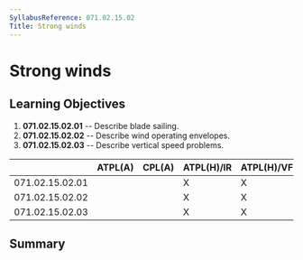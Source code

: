 ```yaml
---
SyllabusReference: 071.02.15.02
Title: Strong winds
---
```


# Strong winds

## Learning Objectives

1.  **071.02.15.02.01** -- Describe blade sailing.
2.  **071.02.15.02.02** -- Describe wind operating envelopes.
3.  **071.02.15.02.03** -- Describe vertical speed problems.

|                 | ATPL(A) | CPL(A) | ATPL(H)/IR | ATPL(H)/VFR | CPL(H) | IR  | CBIR(A) |
| --------------- | ------- | ------ | ---------- | ----------- | ------ | --- | ------- |
| 071.02.15.02.01 |         |        | X          | X           | X      |     |         |
| 071.02.15.02.02 |         |        | X          | X           | X      |     |         |
| 071.02.15.02.03 |         |        | X          | X           | X      |     |         |

## Summary
